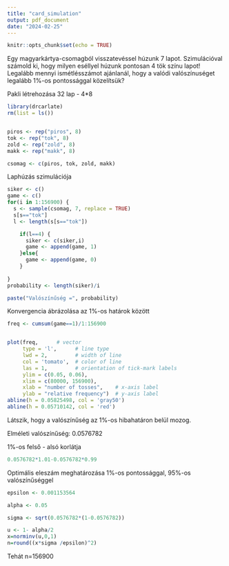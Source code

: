 ---
title: "card_simulation"
output: pdf_document
date: "2024-02-25"
---

```{r setup, include=FALSE}
knitr::opts_chunk$set(echo = TRUE)
```
Egy magyarkártya-csomagból visszatevéssel húzunk 7 lapot. Szimulációval számold ki, hogy milyen
eséllyel húzunk pontosan 4 tök színu lapot! Legalább mennyi ismétlésszámot ajánlanál, hogy a valódi
valószínuséget legalább 1%-os pontossággal közelítsük? 

Pakli létrehozása
32 lap - 4*8

```{r}

library(drcarlate)
rm(list = ls())


piros <- rep("piros", 8)
tok <- rep("tok", 8)
zold <- rep("zold", 8)
makk <- rep("makk", 8)

csomag <- c(piros, tok, zold, makk)
```

Laphúzás szimulációja

```{r}
siker <- c()
game <- c()
for(i in 1:156900) {
  s <- sample(csomag, 7, replace = TRUE)
  s[s=="tok"]
  l <- length(s[s=="tok"])

    if(l==4) {
      siker <- c(siker,i)
      game <- append(game, 1) 
    }else{
      game <- append(game, 0)
    }
  
}
probability <- length(siker)/i

paste("Valószínűség =", probability)
```

Konvergencia ábrázolása az 1%-os határok között


```{r}
freq <- cumsum(game==1)/1:156900


plot(freq,      # vector
     type = 'l',      # line type
     lwd = 2,         # width of line
     col = 'tomato',  # color of line
     las = 1,         # orientation of tick-mark labels
     ylim = c(0.05, 0.06),
     xlim = c(80000, 156900),
     xlab = "number of tosses",    # x-axis label
     ylab = "relative frequency")  # y-axis label
abline(h = 0.05825498, col = 'gray50')
abline(h = 0.05710142, col = 'red')
```
Látszik, hogy a valószínűség az 1%-os hibahatáron belül mozog.


Elméleti valószínűség: 0.0576782

1%-os felső - alsó korlátja
```{r}
0.0576782*1.01-0.0576782*0.99

```
Optimális eleszám meghatározása 1%-os pontossággal, 95%-os valószínűséggel
```{r}
epsilon <- 0.001153564

alpha <- 0.05

sigma <- sqrt(0.0576782*(1-0.0576782))

u <- 1- alpha/2
x=norminv(u,0,1)
n=round((x*sigma /epsilon)^2)


```

Tehát n=156900








